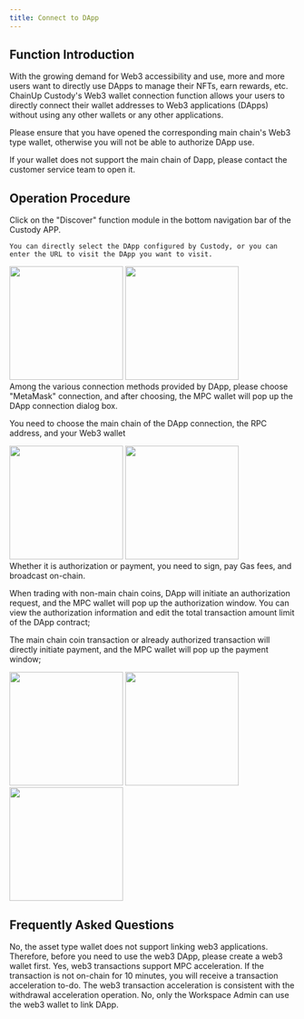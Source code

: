 ```yaml
---
title: Connect to DApp
---
```


##  Function Introduction
With the growing demand for Web3 accessibility and use, more and more users want to directly use DApps to manage their NFTs, earn rewards, etc. ChainUp Custody's Web3 wallet connection function allows your users to directly connect their wallet addresses to Web3 applications (DApps) without using any other wallets or any other applications.

<Note> 
Please ensure that you have opened the corresponding main chain's Web3 type wallet, otherwise you will not be able to authorize DApp use.

If your wallet does not support the main chain of Dapp, please contact the customer service team to open it.
</Note>

##  Operation Procedure
<Steps>
<Step title="Enter the Discover Function">
    Click on the "Discover" function module in the bottom navigation bar of the Custody APP.

    You can directly select the DApp configured by Custody, or you can enter the URL to visit the DApp you want to visit.

<div className="w-full flex items-center justify-center">
    <CardGroup cols={2}>
        <img src="/images/user-guide/dapp1.png" width="200"/>
           <img src="/images/user-guide/dapp2.png" width="200"/>
    </CardGroup>
</div>


</Step>


<Step title="Log in to DApp">
Among the various connection methods provided by DApp, please choose "MetaMask" connection, and after choosing, the MPC wallet will pop up the DApp connection dialog box.

You need to choose the main chain of the DApp connection, the RPC address, and your Web3 wallet

<div className="w-full flex items-center justify-center">
    <CardGroup cols={2}>
        <img src="/images/user-guide/dapp3.png" width="200"/>
           <img src="/images/user-guide/dapp4.png" width="200"/>
    </CardGroup>
</div>
</Step>


<Step title="Authorize Wallet">
<Tip> 
Whether it is authorization or payment, you need to sign, pay Gas fees, and broadcast on-chain.
</Tip>

When trading with non-main chain coins, DApp will initiate an authorization request, and the MPC wallet will pop up the authorization window. You can view the authorization information and edit the total transaction amount limit of the DApp contract;

The main chain coin transaction or already authorized transaction will directly initiate payment, and the MPC wallet will pop up the payment window;
<div className="w-full flex items-center justify-center">
    <CardGroup cols={3}>
        <img src="/images/user-guide/dapp5.png" width="200"/>
     <img src="/images/user-guide/dapp6.png" width="200"/>
      <img src="/images/user-guide/dapp7.png" width="200"/>
    </CardGroup>
</div>
</Step>
</Steps>


##  Frequently Asked Questions

<Accordion title="Does the asset type wallet support linking web3 applications?">
No, the asset type wallet does not support linking web3 applications. Therefore, before you need to use the web3 DApp, please create a web3 wallet first.
</Accordion>

<Accordion title="Does web3 transaction support MPC acceleration?">
Yes, web3 transactions support MPC acceleration. If the transaction is not on-chain for 10 minutes, you will receive a transaction acceleration to-do. The web3 transaction acceleration is consistent with the withdrawal acceleration operation.
</Accordion>

<Accordion title="Can anyone use the web3 wallet to link DApp?">
No, only the Workspace Admin can use the web3 wallet to link DApp.
</Accordion>
